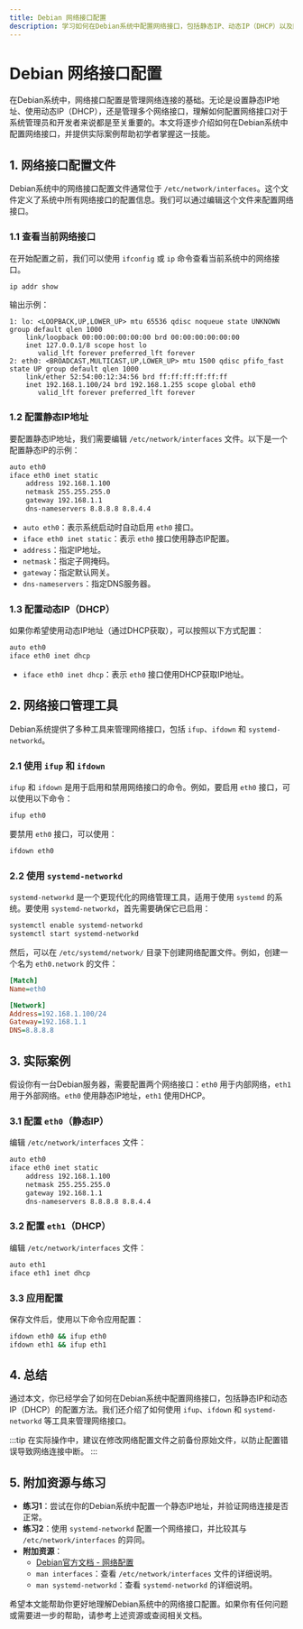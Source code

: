 ```yaml
---
title: Debian 网络接口配置
description: 学习如何在Debian系统中配置网络接口，包括静态IP、动态IP（DHCP）以及网络接口管理工具的使用。
---
```


# Debian 网络接口配置

在Debian系统中，网络接口配置是管理网络连接的基础。无论是设置静态IP地址、使用动态IP（DHCP），还是管理多个网络接口，理解如何配置网络接口对于系统管理员和开发者来说都是至关重要的。本文将逐步介绍如何在Debian系统中配置网络接口，并提供实际案例帮助初学者掌握这一技能。

## 1. 网络接口配置文件

Debian系统中的网络接口配置文件通常位于 `/etc/network/interfaces`。这个文件定义了系统中所有网络接口的配置信息。我们可以通过编辑这个文件来配置网络接口。

### 1.1 查看当前网络接口

在开始配置之前，我们可以使用 `ifconfig` 或 `ip` 命令查看当前系统中的网络接口。

```bash
ip addr show
```

输出示例：

```
1: lo: <LOOPBACK,UP,LOWER_UP> mtu 65536 qdisc noqueue state UNKNOWN group default qlen 1000
    link/loopback 00:00:00:00:00:00 brd 00:00:00:00:00:00
    inet 127.0.0.1/8 scope host lo
       valid_lft forever preferred_lft forever
2: eth0: <BROADCAST,MULTICAST,UP,LOWER_UP> mtu 1500 qdisc pfifo_fast state UP group default qlen 1000
    link/ether 52:54:00:12:34:56 brd ff:ff:ff:ff:ff:ff
    inet 192.168.1.100/24 brd 192.168.1.255 scope global eth0
       valid_lft forever preferred_lft forever
```

### 1.2 配置静态IP地址

要配置静态IP地址，我们需要编辑 `/etc/network/interfaces` 文件。以下是一个配置静态IP的示例：

```bash
auto eth0
iface eth0 inet static
    address 192.168.1.100
    netmask 255.255.255.0
    gateway 192.168.1.1
    dns-nameservers 8.8.8.8 8.8.4.4
```

- `auto eth0`：表示系统启动时自动启用 `eth0` 接口。
- `iface eth0 inet static`：表示 `eth0` 接口使用静态IP配置。
- `address`：指定IP地址。
- `netmask`：指定子网掩码。
- `gateway`：指定默认网关。
- `dns-nameservers`：指定DNS服务器。

### 1.3 配置动态IP（DHCP）

如果你希望使用动态IP地址（通过DHCP获取），可以按照以下方式配置：

```bash
auto eth0
iface eth0 inet dhcp
```

- `iface eth0 inet dhcp`：表示 `eth0` 接口使用DHCP获取IP地址。

## 2. 网络接口管理工具

Debian系统提供了多种工具来管理网络接口，包括 `ifup`、`ifdown` 和 `systemd-networkd`。

### 2.1 使用 `ifup` 和 `ifdown`

`ifup` 和 `ifdown` 是用于启用和禁用网络接口的命令。例如，要启用 `eth0` 接口，可以使用以下命令：

```bash
ifup eth0
```

要禁用 `eth0` 接口，可以使用：

```bash
ifdown eth0
```

### 2.2 使用 `systemd-networkd`

`systemd-networkd` 是一个更现代化的网络管理工具，适用于使用 `systemd` 的系统。要使用 `systemd-networkd`，首先需要确保它已启用：

```bash
systemctl enable systemd-networkd
systemctl start systemd-networkd
```

然后，可以在 `/etc/systemd/network/` 目录下创建网络配置文件。例如，创建一个名为 `eth0.network` 的文件：

```ini
[Match]
Name=eth0

[Network]
Address=192.168.1.100/24
Gateway=192.168.1.1
DNS=8.8.8.8
```

## 3. 实际案例

假设你有一台Debian服务器，需要配置两个网络接口：`eth0` 用于内部网络，`eth1` 用于外部网络。`eth0` 使用静态IP地址，`eth1` 使用DHCP。

### 3.1 配置 `eth0`（静态IP）

编辑 `/etc/network/interfaces` 文件：

```bash
auto eth0
iface eth0 inet static
    address 192.168.1.100
    netmask 255.255.255.0
    gateway 192.168.1.1
    dns-nameservers 8.8.8.8 8.8.4.4
```

### 3.2 配置 `eth1`（DHCP）

编辑 `/etc/network/interfaces` 文件：

```bash
auto eth1
iface eth1 inet dhcp
```

### 3.3 应用配置

保存文件后，使用以下命令应用配置：

```bash
ifdown eth0 && ifup eth0
ifdown eth1 && ifup eth1
```

## 4. 总结

通过本文，你已经学会了如何在Debian系统中配置网络接口，包括静态IP和动态IP（DHCP）的配置方法。我们还介绍了如何使用 `ifup`、`ifdown` 和 `systemd-networkd` 等工具来管理网络接口。

:::tip
在实际操作中，建议在修改网络配置文件之前备份原始文件，以防止配置错误导致网络连接中断。
:::

## 5. 附加资源与练习

- **练习1**：尝试在你的Debian系统中配置一个静态IP地址，并验证网络连接是否正常。
- **练习2**：使用 `systemd-networkd` 配置一个网络接口，并比较其与 `/etc/network/interfaces` 的异同。
- **附加资源**：
  - [Debian官方文档 - 网络配置](https://wiki.debian.org/NetworkConfiguration)
  - `man interfaces`：查看 `/etc/network/interfaces` 文件的详细说明。
  - `man systemd-networkd`：查看 `systemd-networkd` 的详细说明。

希望本文能帮助你更好地理解Debian系统中的网络接口配置。如果你有任何问题或需要进一步的帮助，请参考上述资源或查阅相关文档。
